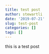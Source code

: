 ```yaml
---
title: test post
author: stewartli
date: '2019-07-21'
slug: test-post
categories: []
tags: []
---
```


this is a test post

